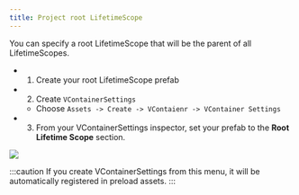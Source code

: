 ```yaml
---
title: Project root LifetimeScope
---
```


You can specify a root LifetimeScope that will be the parent of all LifetimeScopes.

- 1. Create your root LifetimeScope prefab
- 2. Create `VContainerSettings`
    - Choose `Assets -> Create -> VContaienr -> VContainer Settings`
- 3. From your VContainerSettings inspector, set your prefab to the **Root Lifetime Scope** section.

![](assets/screenshot_vcontainersettings_collapse.png)

:::caution
If you create VContainerSettings from this menu, it will be automatically registered in preload assets.
:::